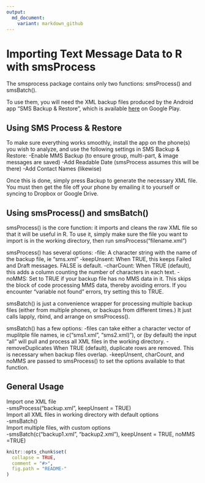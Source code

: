```yaml
---
output:
  md_document:
    variant: markdown_github
---
```


<!-- README.md is generated from README.Rmd. Please edit that file -->


Importing Text Message Data to R with smsProcess
====================

The smsprocess package contains only two functions: smsProcess() and smsBatch().

To use them, you will need the XML backup files produced by the Android app
"SMS Backup & Restore", which is available  [here](https://play.google.com/store/apps/details?id=com.riteshsahu.SMSBackupRestore)
on Google Play. 

Using SMS Process & Restore
---------------------

To make sure everything works smoothly, install the app on the phone(s) you wish 
to analyze, and use the following settings in SMS Backup & Restore:
  -Enable MMS Backup (to ensure group, multi-part, & image messages are saved)
  -Add Readable Date (smsProcess assumes this will be there)
  -Add Contact Names (likewise)

Once this is done, simply press Backup to generate the necessary XML file. You
must then get the file off your phone by emailing it to yourself or syncing to
Dropbox or Google Drive.

Using smsProcess() and smsBatch()
---------------------
smsProcess() is the core function: it imports and cleans the raw XML file
so that it will be useful in R. To use it, simply make sure the file you want
to import is in the working directory, then run smsProcess("filename.xml")

smsProcess() has several options:
  -file: A character string with the name of the backup file, ie "sms.xml"
  -keepUnsent: When TRUE, this keeps Failed and Draft messages. FALSE is default.
  -charCount: When TRUE (default), this adds a column counting the number of 
  characters in each text.
  -noMMS: Set to TRUE if your backup file has no MMS data in it. This skips
  the block of code processing MMS data, thereby avoiding errors. If you 
  encounter "variable not found" errors, try setting this to TRUE.

smsBatch() is just a convenience wrapper for processing multiple backup files
(either from multiple phones, or backups from different times.) It just calls
lapply, rbind, and arrange on smsProcess().

smsBatch() has a few options:
  -files can take either a character vector of muplitple file names, ie
  c("sms1.xml", "sms2.xml)"), or (by default) the input "all" will pull and
  process all XML files in the working directory.
  -removeDuplicates When TRUE (default), duplicate rows are removed. This is
  necessary when backup files overlap.
  -keepUnsent, charCount, and noMMS are passed to smsProcess() to set the
  options available to that function.
  
General Usage
---------------------
Import one XML file  
-smsProcess("backup.xml", keepUnsent = TRUE)  
Import all XML files in working directory with default options  
-smsBatch()  
Import multiple files, with custom options  
-smsBatch(c("backup1.xml", "backup2.xml"), keepUnsent = TRUE, noMMS =TRUE)  

```r
knitr::opts_chunk$set(
  collapse = TRUE,
  comment = "#>",
  fig.path = "README-"
)
```
